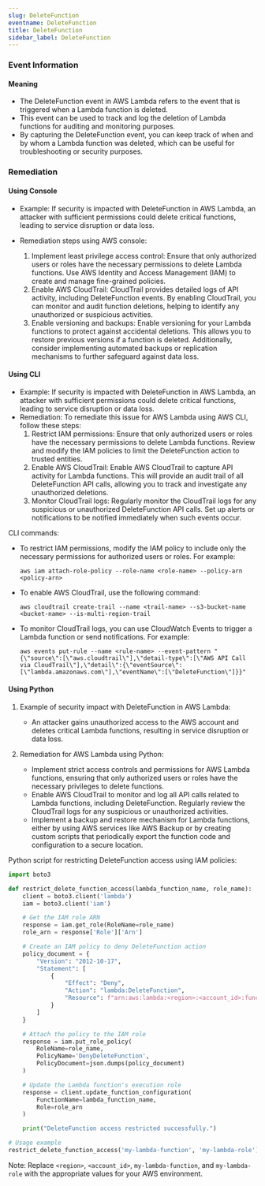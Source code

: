 ```yaml
--- 
slug: DeleteFunction
eventname: DeleteFunction
title: DeleteFunction
sidebar_label: DeleteFunction
---
```

                       
### Event Information

#### Meaning

- The DeleteFunction event in AWS Lambda refers to the event that is triggered when a Lambda function is deleted.
- This event can be used to track and log the deletion of Lambda functions for auditing and monitoring purposes.
- By capturing the DeleteFunction event, you can keep track of when and by whom a Lambda function was deleted, which can be useful for troubleshooting or security purposes.

### Remediation

#### Using Console

- Example: If security is impacted with DeleteFunction in AWS Lambda, an attacker with sufficient permissions could delete critical functions, leading to service disruption or data loss.

- Remediation steps using AWS console:
  1. Implement least privilege access control: Ensure that only authorized users or roles have the necessary permissions to delete Lambda functions. Use AWS Identity and Access Management (IAM) to create and manage fine-grained policies.
  2. Enable AWS CloudTrail: CloudTrail provides detailed logs of API activity, including DeleteFunction events. By enabling CloudTrail, you can monitor and audit function deletions, helping to identify any unauthorized or suspicious activities.
  3. Enable versioning and backups: Enable versioning for your Lambda functions to protect against accidental deletions. This allows you to restore previous versions if a function is deleted. Additionally, consider implementing automated backups or replication mechanisms to further safeguard against data loss.

#### Using CLI

- Example: If security is impacted with DeleteFunction in AWS Lambda, an attacker with sufficient permissions could delete critical functions, leading to service disruption or data loss.
- Remediation: To remediate this issue for AWS Lambda using AWS CLI, follow these steps:
  1. Restrict IAM permissions: Ensure that only authorized users or roles have the necessary permissions to delete Lambda functions. Review and modify the IAM policies to limit the DeleteFunction action to trusted entities.
  2. Enable AWS CloudTrail: Enable AWS CloudTrail to capture API activity for Lambda functions. This will provide an audit trail of all DeleteFunction API calls, allowing you to track and investigate any unauthorized deletions.
  3. Monitor CloudTrail logs: Regularly monitor the CloudTrail logs for any suspicious or unauthorized DeleteFunction API calls. Set up alerts or notifications to be notified immediately when such events occur.

CLI commands:
- To restrict IAM permissions, modify the IAM policy to include only the necessary permissions for authorized users or roles. For example:
  ```
  aws iam attach-role-policy --role-name <role-name> --policy-arn <policy-arn>
  ```
- To enable AWS CloudTrail, use the following command:
  ```
  aws cloudtrail create-trail --name <trail-name> --s3-bucket-name <bucket-name> --is-multi-region-trail
  ```
- To monitor CloudTrail logs, you can use CloudWatch Events to trigger a Lambda function or send notifications. For example:
  ```
  aws events put-rule --name <rule-name> --event-pattern "{\"source\":[\"aws.cloudtrail\"],\"detail-type\":[\"AWS API Call via CloudTrail\"],\"detail\":{\"eventSource\":[\"lambda.amazonaws.com\"],\"eventName\":[\"DeleteFunction\"]}}"
  ```

#### Using Python

1. Example of security impact with DeleteFunction in AWS Lambda:
   - An attacker gains unauthorized access to the AWS account and deletes critical Lambda functions, resulting in service disruption or data loss.

2. Remediation for AWS Lambda using Python:
   - Implement strict access controls and permissions for AWS Lambda functions, ensuring that only authorized users or roles have the necessary privileges to delete functions.
   - Enable AWS CloudTrail to monitor and log all API calls related to Lambda functions, including DeleteFunction. Regularly review the CloudTrail logs for any suspicious or unauthorized activities.
   - Implement a backup and restore mechanism for Lambda functions, either by using AWS services like AWS Backup or by creating custom scripts that periodically export the function code and configuration to a secure location.

Python script for restricting DeleteFunction access using IAM policies:
```python
import boto3

def restrict_delete_function_access(lambda_function_name, role_name):
    client = boto3.client('lambda')
    iam = boto3.client('iam')

    # Get the IAM role ARN
    response = iam.get_role(RoleName=role_name)
    role_arn = response['Role']['Arn']

    # Create an IAM policy to deny DeleteFunction action
    policy_document = {
        "Version": "2012-10-17",
        "Statement": [
            {
                "Effect": "Deny",
                "Action": "lambda:DeleteFunction",
                "Resource": f"arn:aws:lambda:<region>:<account_id>:function:{lambda_function_name}"
            }
        ]
    }

    # Attach the policy to the IAM role
    response = iam.put_role_policy(
        RoleName=role_name,
        PolicyName='DenyDeleteFunction',
        PolicyDocument=json.dumps(policy_document)
    )

    # Update the Lambda function's execution role
    response = client.update_function_configuration(
        FunctionName=lambda_function_name,
        Role=role_arn
    )

    print("DeleteFunction access restricted successfully.")

# Usage example
restrict_delete_function_access('my-lambda-function', 'my-lambda-role')
```

Note: Replace `<region>`, `<account_id>`, `my-lambda-function`, and `my-lambda-role` with the appropriate values for your AWS environment.


 